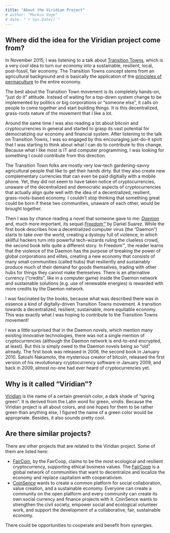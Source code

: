 ```yaml
---
title: "About the Viridian Project"
# author: "Markus Voge"
# date: "`r Sys.Date()`"
---
```


## Where did the idea for the Viridian project come from? {#first-section}

In November 2015, I was listening to a talk about [Transition Towns](https://transitionnetwork.org/),
which is a very cool idea to turn our economy into a sustainable, resilient,
local, post-fossil, fair economy. The Transition Towns concept stems from
an agricultural background and is basically the application of the
[principles of permaculture](https://permacultureprinciples.com/) to the entire economy.

The best about the Transition Town movement is its completely hands-on,
"just do it" attitude. Instead of waiting for a top-down system change to be
implemented by politics or big corporations or "someone else", it calls on
people to come together and start building things. It is this decentralized,
grass-roots nature of the movement that I like a lot.

Around the same time I was also reading a lot about bitcoin and cryptocurrencies
in general and started to grasp its vast potential for democratizing our economy
and financial system. After listening to the talk on Transition Towns, I was so
engaged by this encouraging just-do-it spirit that I was starting to think about
what I can do to contribute to this change. Because what I like most is IT and
computer programming, I was looking for something I could contribute from this
direction.

The Transition Town folks are mostly very low-tech gardening-savvy agricultural
people that like to get their hands dirty. But they also create new complementary
currencies that can even be paid digitially with a mobile phone. Yet, they did
not seem to have taken notice of cryptocurrencies, unaware of the decentralized
and democratic aspects of cryptocurrencies that actually align quite well with
the idea of a decentralized, resilient, grass-roots-based economy. I couldn't
stop thinking that something great could be born if these two communities, unaware
of each other, would be brought together.

Then I was by chance reading a novel that someone gave to me: [*Daemon*](https://en.wikipedia.org/wiki/Daemon_(novel_series)) and, much
more important, its sequel [*Freedom™*](https://en.wikipedia.org/wiki/Freedom%E2%84%A2)
by Daniel Suarez. While the first book describes how a decentralized computer
virus (the "Daemon") starts to take over the world, creating a dystopy full
of violence, in which skillful hackers turn into powerful tech-wizards ruling
the clueless crowd, the second book tells quite a different story. In Freedom™,
the reader learns that the violence of the Daemon has the purpose of breaking
the power of global corporations and elites, creating a new economy that consists
of many small communities (called hubs) that resiliently and sustainably produce
much of their demand for goods themselves, trading with other hubs for things
they cannot make themselves. There is an alternative currency ("credits", like
in a computer game) inside the Daemon network and sustainable solutions (e.g.
use of renewable energies) is rewarded with more credits by the Daemon network.

I was fascinated by the books, because what was described there was in essence
a kind of digitally-driven Transition Towns movement. A transition towards a
decentralized, resilient, sustainable, more equitable economy. This was exactly
what I was hoping to contribute to the Transition Towns movement!

I was a little surprised that in the Daemon novels, which mention many existing
innovative technologies, there was not a single mention of cryptocurrencies
(although the Daemon network is end-to-end encrypted, at least). But this is
simply owed to the Daemon novels being so "old" already. The first book was
released in 2006, the second book in January 2010. Satoshi Nakamoto,
the mysterious creator of bitcoin, released the first version of his
revolutionary cryptocurrency software in January 2009, and back in 2009, almost
no-one had ever heard of cryptocurrencies yet.


## Why is it called "Viridian"?

[Viridian](https://en.wikipedia.org/wiki/Viridian) is the name of a certain
greenish color, a dark shade of "spring green". It is derived from the Latin word
for green, *viridis*. Because the Viridian project is all about colors, and one
hopes for them to be rather green than anything else, I figured the name of a
green color would be appropriate. Besides, it also sounds pretty cool.


## Are there similar projects?

There are other projects that are related to the Viridian project. Some of them
are listed here:

* [FairCoin](https://fair-coin.org), by the FairCoop, claims to be the most
  ecological and resilient cryptocurrency, supporting ethical business values.
  The [FairCoop](https://fair.coop/) is a global network of communities that want
  to decentralize and localize the economy and replace capitalism with
  cooperativism.
* [CoinSence](http://coinsence.org/) wants to create a common platform for social
  collaboration, value creation, and a sustainable economy. Everyone can create
  a community on the open platform and every community can create its own
  social currency and finance projects with it. CoinSence wants to strengthen
  the civil society, empower social and ecological volunteer work, and support
  the development of a collaborative, fair, sustainable economy.

There could be opportunities to cooperate and benefit from synergies.
